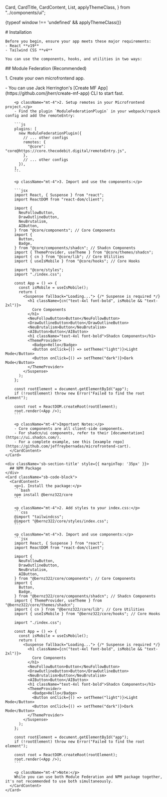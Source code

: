   Card,
  CardTitle,
  CardContent,
  List,
  applyThemeClass,
} from "../components/ui";

<Meta title="Documentation/Installation" />

{typeof window !== 'undefined' && applyThemeClass()}

<div className="sb-container">
  <div className='sb-section-title'>
    # Installation

    Before you begin, ensure your app meets these major requirements:
    - React **v19**
    - Tailwind CSS **v4**

    You can use the components, hooks, and utilities in two ways:

  </div>

  <div className="sb-section">
    <div className='sb-section-title'>
      ## Module Federation (Recommended)
    </div>
    <Card className="sb-code-block">
      <CardContent>
        <p>1. Create your own microfrontend app.</p>
        - You can use Jack Herrington's [Create MF App](https://github.com/jherr/create-mf-app) CLI to start fast.

        <p className="mt-4">2. Setup remotes in your Microfrontend project.</p>
        - Find the plugin `ModuleFederationPlugin` in your webpack/rspack config and add the remoteEntry:

        ```js
        plugins: [
          new ModuleFederationPlugin({
            // ... other configs
            remotes: {
              "@core": "core@https://core.thecodebit.digital/remoteEntry.js",
            },
            // ... other configs
          }),
        ],
        ```

        <p className="mt-4">3. Import and use the components:</p>

        ```jsx
        import React, { Suspense } from "react";
        import ReactDOM from "react-dom/client";

        import {
          NeuFollowButton,
          DrawOutlineButton,
          NeuBrutalism,
          AIButton,
        } from "@core/components"; // Core Components
        import {
          Button,
          Badge,
        } from "@core/components/shadcn"; // Shadcn Components
        import { ThemeProvider, useTheme } from "@core/themes/shadcn";
        import { cn } from "@core/lib"; // Core Utilities
        import { useIsMobile } from "@core/hooks"; // Core Hooks

        import "@core/styles";
        import "./index.css";

        const App = () => {
          const isMobile = useIsMobile();
          return (
            <Suspense fallback="Loading..."> {/* Suspense is required */}
              <h1 className={cn("text-4xl font-bold", isMobile && "text-2xl")}>
                Core Components
              </h1>
              <NeuFollowButton>Button</NeuFollowButton>
              <DrawOutlineButton>Button</DrawOutlineButton>
              <NeuBrutalism>Button</NeuBrutalism>
              <AIButton>Button</AIButton>
              <h1 className="text-4xl font-bold">Shadcn Components</h1>
              <ThemeProvider>
                <Badge>Hello</Badge>
                <Button onClick={() => setTheme("light")}>Light Mode</Button>
                <Button onClick={() => setTheme("dark")}>Dark Mode</Button>
              </ThemeProvider>
            </Suspense>
          );
        };

        const rootElement = document.getElementById("app");
        if (!rootElement) throw new Error("Failed to find the root element");

        const root = ReactDOM.createRoot(rootElement);
        root.render(<App />);
        ```

        <p className="mt-4">Important Notes:</p>
        - Core components are all client-side components.
        - For shadcn/ui components, refer to their [documentation](https://ui.shadcn.com/).
        - For a complete example, see this [example repo](https://github.com/jeffreybernadas/microfrontend-cart).
      </CardContent>
    </Card>

    <div className='sb-section-title' style={{ marginTop: '35px' }}>
      ## NPM Package
    </div>
    <Card className="sb-code-block">
      <CardContent>
        <p>1. Install the package:</p>
        ```bash
        npm install @bernz322/core
        ```

        <p className="mt-4">2. Add styles to your index.css:</p>
        ```css
        @import "tailwindcss";
        @import "@bernz322/core/styles/index.css";
        ```

        <p className="mt-4">3. Import and use components:</p>
        ```jsx
        import React, { Suspense } from "react";
        import ReactDOM from "react-dom/client";

        import {
          NeuFollowButton,
          DrawOutlineButton,
          NeuBrutalism,
          AIButton,
        } from "@bernz322/core/components"; // Core Components
        import {
          Button,
          Badge,
        } from "@bernz322/core/components/shadcn"; // Shadcn Components
        import { ThemeProvider, useTheme } from "@bernz322/core/themes/shadcn";
        import { cn } from "@bernz322/core/lib"; // Core Utilities
        import { useIsMobile } from "@bernz322/core/hooks"; // Core Hooks

        import "./index.css";

        const App = () => {
          const isMobile = useIsMobile();
          return (
            <Suspense fallback="Loading..."> {/* Suspense is required */}
              <h1 className={cn("text-4xl font-bold", isMobile && "text-2xl")}>
                Core Components
              </h1>
              <NeuFollowButton>Button</NeuFollowButton>
              <DrawOutlineButton>Button</DrawOutlineButton>
              <NeuBrutalism>Button</NeuBrutalism>
              <AIButton>Button</AIButton>
              <h1 className="text-4xl font-bold">Shadcn Components</h1>
              <ThemeProvider>
                <Badge>Hello</Badge>
                <Button onClick={() => setTheme("light")}>Light Mode</Button>
                <Button onClick={() => setTheme("dark")}>Dark Mode</Button>
              </ThemeProvider>
            </Suspense>
          );
        };

        const rootElement = document.getElementById("app");
        if (!rootElement) throw new Error("Failed to find the root element");

        const root = ReactDOM.createRoot(rootElement);
        root.render(<App />);
        ```

        <p className="mt-4">Note:</p>
        While you can use both Module Federation and NPM package together, it's not recommended to use both simultaneously.
      </CardContent>
    </Card>

  </div>
</div>

<style>
  {`
  .sb-container {
    margin-bottom: 48px;
  }

  .sb-section {
    width: 100%;
  }

  .sb-section-title {
    margin-bottom: 32px;
  }

  .sb-section-title h1 {
    margin-bottom: 12px;
  }

  .sb-code-block {
    background: var(--code-bg, #F8F8F8);
    border: 1px solid var(--border-color, #E6E6E6);
    border-radius: 8px;
    padding: 20px;
  }

  [data-theme="dark"] .sb-code-block {
    --code-bg: #07203C;
    --border-color: #1B3A5A;
    color: #FFFFFF;
  }
`}
</style>
